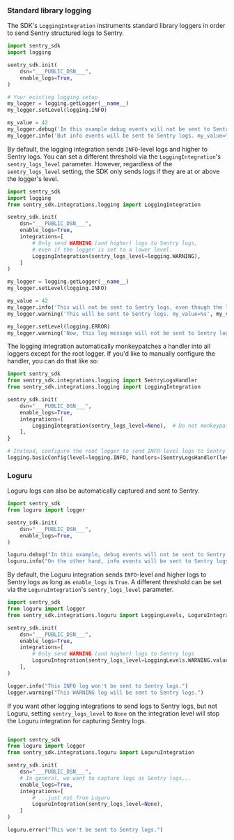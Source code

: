 ### Standard library logging

The SDK's `LoggingIntegration` instruments standard library loggers in order to send Sentry structured logs to Sentry.

```python
import sentry_sdk
import logging

sentry_sdk.init(
    dsn="___PUBLIC_DSN___",
    enable_logs=True,
)

# Your existing logging setup
my_logger = logging.getLogger(__name__)
my_logger.setLevel(logging.INFO)

my_value = 42
my_logger.debug('In this example debug events will not be sent to Sentry logs. my_value=%s', my_value)
my_logger.info('But info events will be sent to Sentry logs. my_value=%s', my_value)
```

By default, the logging integration sends `INFO`-level logs and higher to Sentry logs. You can set a different threshold via the `LoggingIntegration`'s `sentry_logs_level` parameter. However, regardless of the `sentry_logs_level` setting, the SDK only sends logs if they are at or above the logger's level.

```python
import sentry_sdk
import logging
from sentry_sdk.integrations.logging import LoggingIntegration

sentry_sdk.init(
    dsn="___PUBLIC_DSN___",
    enable_logs=True,
    integrations=[
        # Only send WARNING (and higher) logs to Sentry logs,
        # even if the logger is set to a lower level.
        LoggingIntegration(sentry_logs_level=logging.WARNING),
    ]
)

my_logger = logging.getLogger(__name__)
my_logger.setLevel(logging.INFO)

my_value = 42
my_logger.info('This will not be sent to Sentry logs, even though the logger is set to INFO. my_value=%s', my_value)
my_logger.warning('This will be sent to Sentry logs. my_value=%s', my_value)

my_logger.setLevel(logging.ERROR)
my_logger.warning('Now, this log message will not be sent to Sentry logs, since the logger is set to ERROR.')
```

The logging integration automatically monkeypatches a handler into all loggers except for the root logger. If you'd like to manually configure the handler, you can do that like so:

```python
import sentry_sdk
from sentry_sdk.integrations.logging import SentryLogsHandler
from sentry_sdk.integrations.logging import LoggingIntegration

sentry_sdk.init(
    dsn="___PUBLIC_DSN___",
    enable_logs=True,
    integrations=[
        LoggingIntegration(sentry_logs_level=None),  # Do not monkeypatch the sentry handler
    ],
}

# Instead, configure the root logger to send INFO-level logs to Sentry
logging.basicConfig(level=logging.INFO, handlers=[SentryLogsHandler(level=logging.INFO)])
```

### Loguru

Loguru logs can also be automatically captured and sent to Sentry.

```python
import sentry_sdk
from loguru import logger

sentry_sdk.init(
    dsn="___PUBLIC_DSN___",
    enable_logs=True,
)

loguru.debug("In this example, debug events will not be sent to Sentry logs.")
loguru.info("On the other hand, info events will be sent to Sentry logs.")
```

By default, the Loguru integration sends `INFO`-level and higher logs to Sentry logs as long as `enable_logs` is `True`. A different threshold can be set via the `LoguruIntegration`'s `sentry_logs_level` parameter.

```python
import sentry_sdk
from loguru import logger
from sentry_sdk.integrations.loguru import LoggingLevels, LoguruIntegration

sentry_sdk.init(
    dsn="___PUBLIC_DSN___",
    enable_logs=True,
    integrations=[
        # Only send WARNING (and higher) logs to Sentry logs
        LoguruIntegration(sentry_logs_level=LoggingLevels.WARNING.value),
    ],
)

logger.info("This INFO log won't be sent to Sentry logs.")
logger.warning("This WARNING log will be sent to Sentry logs.")
```

If you want other logging integrations to send logs to Sentry logs, but not Loguru, setting `sentry_logs_level` to `None` on the integration level will stop the Loguru integration for capturing Sentry logs.

```python

import sentry_sdk
from loguru import logger
from sentry_sdk.integrations.loguru import LoguruIntegration

sentry_sdk.init(
    dsn="___PUBLIC_DSN___",
    # In general, we want to capture logs as Sentry logs...
    enable_logs=True,
    integrations=[
        # ...just not from Loguru
        LoguruIntegration(sentry_logs_level=None),
    ]
)

loguru.error("This won't be sent to Sentry logs.")
```
